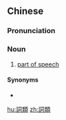{{also|词类}}
==Chinese==
{{zh-forms|s=词类}}

===Pronunciation===
{{zh-pron
|m=cílèi
|c=ci4 leoi6
|cat=n
}}

===Noun===
{{zh-noun}}

# [[part of speech]]

====Synonyms====
* {{zh-l|詞性}}

[[hu:詞類]]
[[zh:詞類]]
